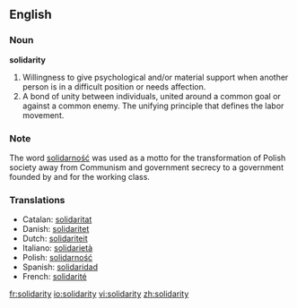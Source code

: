 ==English==

===Noun===
'''solidarity'''
# Willingness to give psychological and/or material support when another person is in a difficult position or needs affection.
# A bond of unity between individuals, united around a common goal or against a common enemy.  The unifying principle that defines the labor movement.

===Note===
The word [[solidarność]] was used as a motto for the transformation of Polish society away from Communism and government secrecy to a government founded by and for the working class.

===Translations===
*Catalan: [[solidaritat]]
*Danish: [[solidaritet]]
*Dutch: [[solidariteit]]
*Italiano: [[solidarietà]]
*Polish: [[solidarność]]
*Spanish: [[solidaridad]]
*French: [[solidarité]]

[[fr:solidarity]]
[[io:solidarity]]
[[vi:solidarity]]
[[zh:solidarity]]